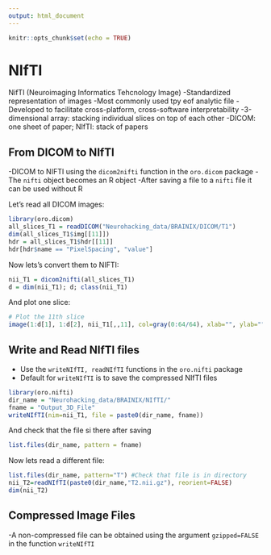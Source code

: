 ```yaml
---
output: html_document
---
```


```r
knitr::opts_chunk$set(echo = TRUE)
```

# NIfTI

NifTI (Neuroimaging Informatics Tehcnology Image)
-Standardized representation of images
-Most commonly used tpy eof analytic file
-Developed to facilitate cross-platform, cross-software interpretability
-3-dimensional array: stacking individual slices on top of each other
-DICOM: one sheet of paper; NIfTI: stack of papers

## From DICOM to NIfTI

-DICOM to NIFTI using the `dicom2nifti` function in the `oro.dicom` package
-The `nifti` object becomes an R object
-After saving a file to a `nifti` file it can be used without R

Let's read all DICOM images:

```r
library(oro.dicom)
all_slices_T1 = readDICOM("Neurohacking_data/BRAINIX/DICOM/T1")
dim(all_slices_T1$img[[11]])
hdr = all_slices_T1$hdr[[11]]
hdr[hdr$name == "PixelSpacing", "value"]


```

Now lets's convert them to NIFTI:
```r
nii_T1 = dicom2nifti(all_slices_T1)
d = dim(nii_T1); d; class(nii_T1)
``` 

And plot one slice:
```r
# Plot the 11th slice
image(1:d[1], 1:d[2], nii_T1[,,11], col=gray(0:64/64), xlab="", ylab="")
```

## Write and Read NIfTI files

- Use the `writeNIfTI, readNIfTI` functions in the `oro.nifti` package
- Default for `writeNIfTI` is to save the compressed NIfTI files

```r
library(oro.nifti)
dir_name = "Neurohacking_data/BRAINIX/NIfTI/"
fname = "Output_3D_File"
writeNIfTI(nim=nii_T1, file = paste0(dir_name, fname))
```

And check that the file si there after saving
```r
list.files(dir_name, pattern = fname)
```

Now lets read a different file:

```r
list.files(dir_name, pattern="T") #Check that file is in directory
nii_T2=readNIfTI(paste0(dir_name,"T2.nii.gz"), reorient=FALSE)
dim(nii_T2)
```

## Compressed Image Files

-A non-compressed file can be obtained using the argument `gzipped=FALSE` in the function `writeNIfTI`






